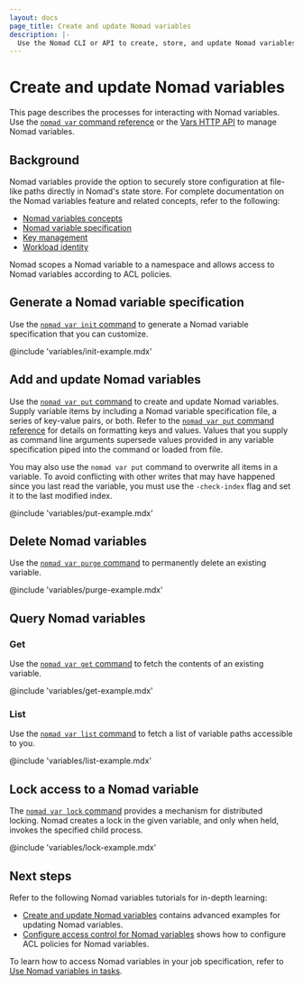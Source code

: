 ```yaml
---
layout: docs
page_title: Create and update Nomad variables
description: |-
  Use the Nomad CLI or API to create, store, and update Nomad variables.
---
```


# Create and update Nomad variables

This page describes the processes for interacting with Nomad variables. Use the
[`nomad var` command reference](/nomad/commands/var) or the [Vars HTTP
API](/nomad/api-docs/variables) to manage Nomad variables.

## Background

Nomad variables provide the option to securely store configuration at
file-like paths directly in Nomad's state store. For complete documentation on
the Nomad variables feature and related concepts, refer to the following:

- [Nomad variables concepts](/nomad/docs/concepts/variables)
- [Nomad variable specification](/nomad/docs/other-specifications/variables)
- [Key management](/nomad/docs/manage/key-management)
- [Workload identity](/nomad/docs/concepts/workload-identity)

Nomad scopes a Nomad variable to a namespace and allows access to Nomad
variables according to ACL policies.

## Generate a Nomad variable specification

Use the [`nomad var init` command](/nomad/commands/var/init) to generate a Nomad
variable specification that you can customize.

@include 'variables/init-example.mdx'

## Add and update Nomad variables

Use the [`nomad var put` command](/nomad/commands/var/put) to create and update
Nomad variables. Supply variable items by including a Nomad variable
specification file, a series of key-value pairs, or both. Refer to the [`nomad
var put` command reference](/nomad/commands/var/put) for details on formatting
keys and values. Values that you supply as command line arguments supersede
values provided in any variable specification piped into the command or loaded
from file.

You may also use  the `nomad var put` command to overwrite all items in a
variable. To avoid conflicting with other writes that may have happened since
you last read the variable, you must use the `-check-index` flag and set it to
the last modified index.

@include 'variables/put-example.mdx'

## Delete Nomad variables

Use the [`nomad var purge` command](/nomad/commands/var/purge) to permanently
delete an existing variable.

@include 'variables/purge-example.mdx'

## Query Nomad variables

### Get

Use the [`nomad var get` command](/nomad/commands/var/get) to fetch the contents of an existing variable.

@include 'variables/get-example.mdx'

### List

Use the [`nomad var list` command](/nomad/commands/var/list) to fetch a list of
variable paths accessible to you.

@include 'variables/list-example.mdx'

## Lock access to a Nomad variable

The [`nomad var lock` command](/nomad/commands/var/lock) provides a mechanism
for distributed locking. Nomad creates a lock in the given variable, and only
when held, invokes the specified child process.

@include 'variables/lock-example.mdx'

## Next steps

Refer to the following Nomad variables tutorials for in-depth learning:

- [Create and update Nomad
  variables](/nomad/tutorials/variables/variables-create) contains advanced
  examples for updating Nomad variables.
- [Configure access control for Nomad
  variables](/nomad/tutorials/variables/variables-acls) shows how to configure
  ACL policies for Nomad variables.

To learn how to access Nomad variables in your job specification, refer to [Use Nomad variables in tasks](/nomad/docs/job-declare/nomad-variables).
